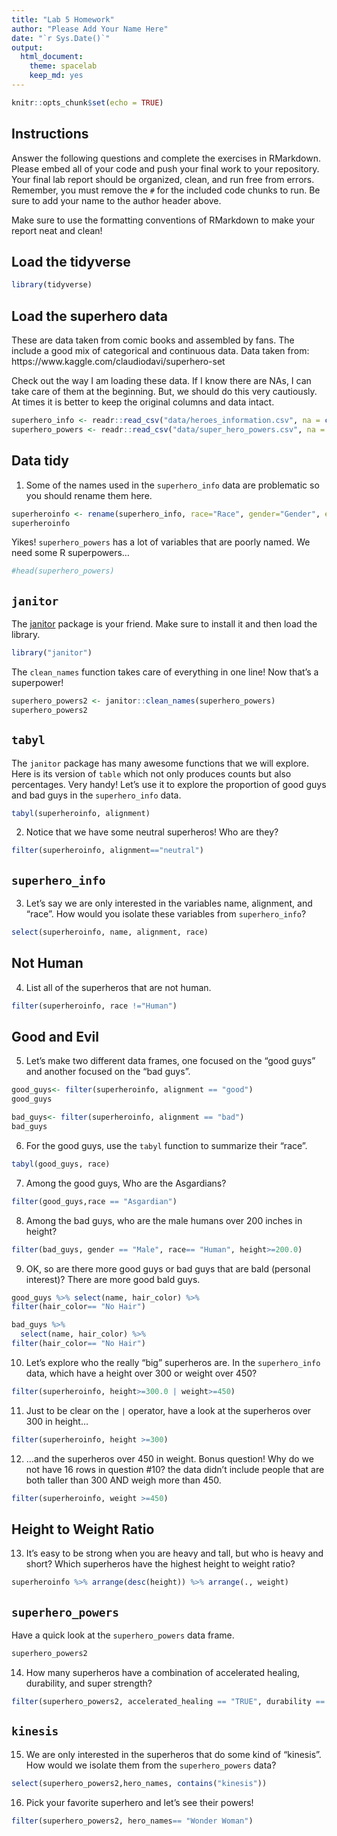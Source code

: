 ```yaml
---
title: "Lab 5 Homework"
author: "Please Add Your Name Here"
date: "`r Sys.Date()`"
output:
  html_document: 
    theme: spacelab
    keep_md: yes
---
```


```r
knitr::opts_chunk$set(echo = TRUE)
```

## Instructions
Answer the following questions and complete the exercises in RMarkdown. Please embed all of your code and push your final work to your repository. Your final lab report should be organized, clean, and run free from errors. Remember, you must remove the `#` for the included code chunks to run. Be sure to add your name to the author header above.  

Make sure to use the formatting conventions of RMarkdown to make your report neat and clean!  

## Load the tidyverse
```r
library(tidyverse)
```

## Load the superhero data
These are data taken from comic books and assembled by fans. The include a good mix of categorical and continuous data.  Data taken from: https://www.kaggle.com/claudiodavi/superhero-set  

Check out the way I am loading these data. If I know there are NAs, I can take care of them at the beginning. But, we should do this very cautiously. At times it is better to keep the original columns and data intact.  
```r
superhero_info <- readr::read_csv("data/heroes_information.csv", na = c("", "-99", "-"))
superhero_powers <- readr::read_csv("data/super_hero_powers.csv", na = c("", "-99", "-"))
```

## Data tidy
1. Some of the names used in the `superhero_info` data are problematic so you should rename them here.  
```r
superheroinfo <- rename(superhero_info, race="Race", gender="Gender", eye_color="Eye color", weight="Weight", hair_color="Hair color", height="Height", publisher="Publisher", skin_color= "Skin color", alignment= "Alignment")
superheroinfo
```

Yikes! `superhero_powers` has a lot of variables that are poorly named. We need some R superpowers...
```r
#head(superhero_powers)
```

## `janitor`
The [janitor](https://garthtarr.github.io/meatR/janitor.html) package is your friend. Make sure to install it and then load the library.  
```r
library("janitor")
```

The `clean_names` function takes care of everything in one line! Now that's a superpower!
```r
superhero_powers2 <- janitor::clean_names(superhero_powers)
superhero_powers2
```

## `tabyl`
The `janitor` package has many awesome functions that we will explore. Here is its version of `table` which not only produces counts but also percentages. Very handy! Let's use it to explore the proportion of good guys and bad guys in the `superhero_info` data.  
```r
tabyl(superheroinfo, alignment)
```

2. Notice that we have some neutral superheros! Who are they?
```r
filter(superheroinfo, alignment=="neutral")
```

## `superhero_info`
3. Let's say we are only interested in the variables name, alignment, and "race". How would you isolate these variables from `superhero_info`?
```r
select(superheroinfo, name, alignment, race)
```

## Not Human
4. List all of the superheros that are not human.
```r
filter(superheroinfo, race !="Human")
```

## Good and Evil
5. Let's make two different data frames, one focused on the "good guys" and another focused on the "bad guys".
```r
good_guys<- filter(superheroinfo, alignment == "good")
good_guys
```
```r
bad_guys<- filter(superheroinfo, alignment == "bad")
bad_guys
```

6. For the good guys, use the `tabyl` function to summarize their "race".
```r
tabyl(good_guys, race)
```

7. Among the good guys, Who are the Asgardians?
```r
filter(good_guys,race == "Asgardian")
```

8. Among the bad guys, who are the male humans over 200 inches in height?
```r
filter(bad_guys, gender == "Male", race== "Human", height>=200.0)
```

9. OK, so are there more good guys or bad guys that are bald (personal interest)? There are more good bald guys. 
```r
good_guys %>% select(name, hair_color) %>% 
filter(hair_color== "No Hair") 
```
```r
bad_guys %>% 
  select(name, hair_color) %>% 
filter(hair_color== "No Hair") 
```
10. Let's explore who the really "big" superheros are. In the `superhero_info` data, which have a height over 300 or weight over 450?
```r
filter(superheroinfo, height>=300.0 | weight>=450)
```

11. Just to be clear on the `|` operator,  have a look at the superheros over 300 in height...
```r
filter(superheroinfo, height >=300)
```

12. ...and the superheros over 450 in weight. Bonus question! Why do we not have 16 rows in question #10? the data didn't include people that are both taller than 300 AND weigh more than 450.
```r
filter(superheroinfo, weight >=450)
```

## Height to Weight Ratio
13. It's easy to be strong when you are heavy and tall, but who is heavy and short? Which superheros have the highest height to weight ratio?
```r
superheroinfo %>% arrange(desc(height)) %>% arrange(., weight)
```

## `superhero_powers`
Have a quick look at the `superhero_powers` data frame.  
```r
superhero_powers2
```

14. How many superheros have a combination of accelerated healing, durability, and super strength?
```r
filter(superhero_powers2, accelerated_healing == "TRUE", durability == "TRUE", super_strength=="TRUE")
```

## `kinesis`
15. We are only interested in the superheros that do some kind of "kinesis". How would we isolate them from the `superhero_powers` data?
```r
select(superhero_powers2,hero_names, contains("kinesis")) 
```

16. Pick your favorite superhero and let's see their powers!
```r
filter(superhero_powers2, hero_names== "Wonder Woman")
```